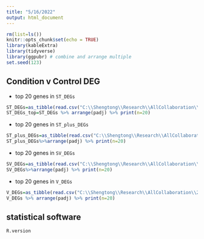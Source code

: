 ```yaml
---
title: "5/16/2022"
output: html_document
---
```


```r
rm(list=ls())
knitr::opts_chunk$set(echo = TRUE)
library(kableExtra)
library(tidyverse)
library(ggpubr) # combine and arrange multiple 
set.seed(123)
```

## Condition v Control DEG

* top 20 genes in `ST_DEGs`


```r
ST_DEGs=as_tibble(read.csv("C:\\Shengtong\\Research\\AllCollaboration\\2022\\202205\\shuwei\\OneDrive_1_5-12-2022\\Differential analysis RNA sequencing\\Condition v Control DEG\\04_ST_DEGs.csv", header=T))
ST_DEGs_top=ST_DEGs %>% arrange(padj) %>% print(n=20)
```

* top 20 genes in `ST_plus_DEGs`

```r
ST_plus_DEGs=as_tibble(read.csv("C:\\Shengtong\\Research\\AllCollaboration\\2022\\202205\\shuwei\\OneDrive_1_5-12-2022\\Differential analysis RNA sequencing\\Condition v Control DEG\\04_ST_plus_DEGs.csv", header=T))
ST_plus_DEGs%>%arrange(padj) %>% print(n=20)
```
* top 20 genes in `SV_DEGs`

```r
SV_DEGs=as_tibble(read.csv("C:\\Shengtong\\Research\\AllCollaboration\\2022\\202205\\shuwei\\OneDrive_1_5-12-2022\\Differential analysis RNA sequencing\\Condition v Control DEG\\04_SV_DEGs.csv", header=T))
SV_DEGs%>%arrange(padj) %>% print(n=20)
```

* top 20 genes in `V_DEGs`

```r
V_DEGs=as_tibble(read.csv("C:\\Shengtong\\Research\\AllCollaboration\\2022\\202205\\shuwei\\OneDrive_1_5-12-2022\\Differential analysis RNA sequencing\\Condition v Control DEG\\04_V_DEGs.csv", header=T))
V_DEGs %>% arrange(padj) %>% print(n=20)
```


## statistical software 

```r
R.version
```